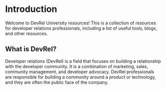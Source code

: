 # Introduction
 
Welcome to DevRel University resources! This is a collection of resources for developer relations professionals, including a list of useful tools, blogs, and other resources.

## What is DevRel? 

Developer relations (DevRel) is a field that focuses on building a relationship with the developer community. It is a combination of marketing, sales, community management, and developer advocacy. DevRel professionals are responsible for building a community around a product or technology, and they are often the public face of the company.